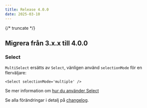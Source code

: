 ```yaml
---
title: Release 4.0.0
date: 2025-03-10
---
```


{/* truncate */}

## Migrera från 3.x.x till 4.0.0

### Select

`MultiSelect` ersätts av `Select`, vänligen använd `selectionMode` för en flerväljare:

```tsx
<Select selectionMode='multiple' />
```

Se mer information om [hur du använder Select](/components/select)

Se alla förändringar i detalj på [changelog](/changelog/4.0.0).
